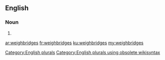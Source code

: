 ==English==

===Noun===
{{head|en}}

# {{plural of|weighbridge}}

[[Category:English plurals]][[Category:English plurals using obsolete wikisyntax]]

[[ar:weighbridges]]
[[fr:weighbridges]]
[[ku:weighbridges]]
[[my:weighbridges]]